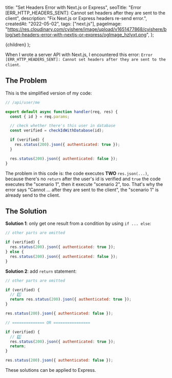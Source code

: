 
  title: "Set Headers Error with Next.js or Express",
  seoTitle:
    "Error [ERR_HTTP_HEADERS_SENT]: Cannot set headers after they are sent to the client",
  description: "Fix Next.js or Express headers re-send error.",
  createdAt: "2022-05-02",
  tags: ["next.js"],
  pageImage:
    "https://res.cloudinary.com/cyishere/image/upload/v1651477868/cyishere/blog/set-headers-error-with-nextjs-or-express/ogImage_hzlyxt.png",
};

  <PostLayout meta={meta}>{children}</PostLayout>
);

When I wrote a server API with Next.js, I encountered this error: `Error [ERR_HTTP_HEADERS_SENT]: Cannot set headers after they are sent to the client`.

## The Problem

This is the simplified version of my code:

```javascript
// /api/user/me

export default async function handler(req, res) {
  const { id } = req.params;

  // check whether there's this user in database
  const verified = checkIdWithDatabase(id);

  if (verified) {
    res.status(200).json({ authenticated: true });
  }

  res.status(200).json({ authenticated: false });
}
```

The problem in this code is: the code executes **TWO** `res.json(...)`, because there's no `return` after the user's id is verified and `true` the code executes the "scenario 1️", then it execute "scenario 2️", too. That's why the error says "Cannot ... after they are sent to the client", the "scenario 1️" is already send to the client.

## The Solution

**Solution 1**: only get one result from a condition by using `if ... else`:

```javascript
// other parts are omitted

if (verified) {
  res.status(200).json({ authenticated: true });
} else {
  res.status(200).json({ authenticated: false });
}
```

**Solution 2**: add `return` statement:

```javascript
// other parts are omitted

if (verified) {
  // 1️⃣
  return res.status(200).json({ authenticated: true });
}

res.status(200).json({ authenticated: false });

// ============== OR ================

if (verified) {
  // 2️⃣
  res.status(200).json({ authenticated: true });
  return;
}

res.status(200).json({ authenticated: false });
```

These solutions can be applied to Express.
